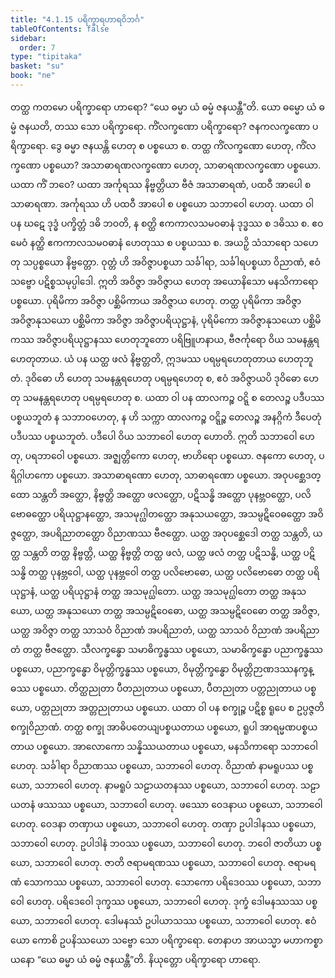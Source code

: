 ```yaml
---
title: "4.1.15 ပရိက္ခာရဟာရဝိဘင်္ဂ"
tableOfContents: false
sidebar:
  order: 7
type: "tipitaka"
basket: "su"
book: "ne"
---
```



<DynamicBreadcrumb />

<Division number="49" book="ne">

<Paragraph number="420" book="ne">
တတ္ထ ကတမော ပရိက္ခာရော ဟာရော? “ယေ ဓမ္မာ ယံ ဓမ္မံ ဇနယန္တီ”တိ.
</Paragraph>

<Paragraph number="421" book="ne">
ယော ဓမ္မော ယံ ဓမ္မံ ဇနယတိ, တဿ သော ပရိက္ခာရော. ကိံလက္ခဏော ပရိက္ခာရော? ဇနကလက္ခဏော ပရိက္ခာရော. ဒွေ ဓမ္မာ ဇနယန္တိ ဟေတု စ ပစ္စယော စ. တတ္ထ ကိံလက္ခဏော ဟေတု, ကိံလက္ခဏော ပစ္စယော? အသာဓာရဏလက္ခဏော ဟေတု, သာဓာရဏလက္ခဏော ပစ္စယော. ယထာ ကိံ ဘဝေ? ယထာ အင်္ကုရဿ နိဗ္ဗတ္တိယာ ဗီဇံ အသာဓာရဏံ, ပထဝီ အာပေါ စ သာဓာရဏာ. အင်္ကုရဿ ဟိ ပထဝီ အာပေါ စ ပစ္စယော သဘာဝေါ ဟေတု. ယထာ ဝါ ပန ဃဋေ ဒုဒ္ဓံ ပက္ခိတ္တံ ဒဓိ ဘဝတိ, န စတ္ထိ ဧကကာလသမဝဓာနံ ဒုဒ္ဓဿ စ ဒဓိဿ စ. ဧဝမေဝံ နတ္ထိ ဧကကာလသမဝဓာနံ ဟေတုဿ စ ပစ္စယဿ စ.
</Paragraph>

<Paragraph number="422" book="ne">
အယဉှိ သံသာရော သဟေတု သပ္ပစ္စယော နိဗ္ဗတ္တော. ဝုတ္တံ ဟိ အဝိဇ္ဇာပစ္စယာ သင်္ခါရာ, သင်္ခါရပစ္စယာ ဝိညာဏံ, ဧဝံ သဗ္ဗော ပဋိစ္စသမုပ္ပါဒေါ. ဣတိ အဝိဇ္ဇာ အဝိဇ္ဇာယ ဟေတု အယောနိသော မနသိကာရော ပစ္စယော. ပုရိမိကာ အဝိဇ္ဇာ ပစ္ဆိမိကာယ အဝိဇ္ဇာယ ဟေတု. တတ္ထ ပုရိမိကာ အဝိဇ္ဇာ အဝိဇ္ဇာနုသယော ပစ္ဆိမိကာ အဝိဇ္ဇာ အဝိဇ္ဇာပရိယုဋ္ဌာနံ, ပုရိမိကော အဝိဇ္ဇာနုသယော ပစ္ဆိမိကဿ အဝိဇ္ဇာပရိယုဋ္ဌာနဿ ဟေတုဘူတော ပရိဗြူဟနာယ, ဗီဇင်္ကုရော ဝိယ သမနန္တရဟေတုတာယ. ယံ ပန ယတ္ထ ဖလံ နိဗ္ဗတ္တတိ, ဣဒမဿ ပရမ္ပရဟေတုတာယ ဟေတုဘူတံ. ဒုဝိဓော ဟိ ဟေတု သမနန္တရဟေတု ပရမ္ပရဟေတု စ, ဧဝံ အဝိဇ္ဇာယပိ ဒုဝိဓော ဟေတု သမနန္တရဟေတု ပရမ္ပရဟေတု စ.
</Paragraph>

<Paragraph number="423" book="ne">
ယထာ ဝါ ပန ထာလကဉ္စ ဝဋ္ဋိ စ တေလဉ္စ ပဒီပဿ ပစ္စယဘူတံ န သဘာဝဟေတု, န ဟိ သက္ကာ ထာလကဉ္စ ဝဋ္ဋိဉ္စ တေလဉ္စ အနဂ္ဂိကံ ဒီပေတုံ ပဒီပဿ ပစ္စယဘူတံ. ပဒီပေါ ဝိယ သဘာဝေါ ဟေတု ဟောတိ. ဣတိ သဘာဝေါ ဟေတု, ပရဘာဝေါ ပစ္စယော. အဇ္ဈတ္တိကော ဟေတု, ဗာဟိရော ပစ္စယော. ဇနကော ဟေတု, ပရိဂ္ဂါဟကော ပစ္စယော. အသာဓာရဏော ဟေတု, သာဓာရဏော ပစ္စယော.
</Paragraph>

<Paragraph number="424" book="ne">
အဝုပစ္ဆေဒတ္ထော သန္တတိ အတ္ထော, နိဗ္ဗတ္တိ အတ္ထော ဖလတ္ထော, ပဋိသန္ဓိ အတ္ထော ပုနဗ္ဘဝတ္ထော, ပလိဗောဓတ္ထော ပရိယုဋ္ဌာနတ္ထော, အသမုဂ္ဃါတတ္ထော အနုသယတ္ထော, အသမ္ပဋိဝေဓတ္ထော အဝိဇ္ဇတ္ထော, အပရိညာတတ္ထော ဝိညာဏဿ ဗီဇတ္ထော. ယတ္ထ အဝုပစ္ဆေဒေါ တတ္ထ သန္တတိ, ယတ္ထ သန္တတိ တတ္ထ နိဗ္ဗတ္တိ, ယတ္ထ နိဗ္ဗတ္တိ တတ္ထ ဖလံ, ယတ္ထ ဖလံ တတ္ထ ပဋိသန္ဓိ, ယတ္ထ ပဋိသန္ဓိ တတ္ထ ပုနဗ္ဘဝေါ, ယတ္ထ ပုနဗ္ဘဝေါ တတ္ထ ပလိဗောဓော, ယတ္ထ ပလိဗောဓော တတ္ထ ပရိယုဋ္ဌာနံ, ယတ္ထ ပရိယုဋ္ဌာနံ တတ္ထ အသမုဂ္ဃါတော. ယတ္ထ အသမုဂ္ဃါတော တတ္ထ အနုသယော, ယတ္ထ အနုသယော တတ္ထ အသမ္ပဋိဝေဓော, ယတ္ထ အသမ္ပဋိဝေဓော တတ္ထ အဝိဇ္ဇာ, ယတ္ထ အဝိဇ္ဇာ တတ္ထ သာသဝံ ဝိညာဏံ အပရိညာတံ, ယတ္ထ သာသဝံ ဝိညာဏံ အပရိညာတံ တတ္ထ ဗီဇတ္ထော.
</Paragraph>

<Paragraph number="425" book="ne">
သီလက္ခန္ဓော သမာဓိက္ခန္ဓဿ ပစ္စယော, သမာဓိက္ခန္ဓော ပညာက္ခန္ဓဿ ပစ္စယော, ပညာက္ခန္ဓော ဝိမုတ္တိက္ခန္ဓဿ ပစ္စယော, ဝိမုတ္တိက္ခန္ဓော ဝိမုတ္တိဉာဏဒဿနက္ခန္ဓဿ ပစ္စယော. တိတ္ထညုတာ ပီတညုတာယ ပစ္စယော, ပီတညုတာ ပတ္တညုတာယ ပစ္စယော, ပတ္တညုတာ အတ္တညုတာယ ပစ္စယော.
</Paragraph>

<Paragraph number="426" book="ne">
ယထာ ဝါ ပန စက္ခုဉ္စ ပဋိစ္စ ရူပေ စ ဥပ္ပဇ္ဇတိ စက္ခုဝိညာဏံ. တတ္ထ စက္ခု အာဓိပတေယျပစ္စယတာယ ပစ္စယော, ရူပါ အာရမ္မဏပစ္စယတာယ ပစ္စယော. အာလောကော သန္နိဿယတာယ ပစ္စယော, မနသိကာရော သဘာဝေါ ဟေတု. သင်္ခါရာ ဝိညာဏဿ ပစ္စယော, သဘာဝေါ ဟေတု. ဝိညာဏံ နာမရူပဿ ပစ္စယော, သဘာဝေါ ဟေတု. နာမရူပံ သဠာယတနဿ ပစ္စယော, သဘာဝေါ ဟေတု. သဠာယတနံ ဖဿဿ ပစ္စယော, သဘာဝေါ ဟေတု. ဖဿော ဝေဒနာယ ပစ္စယော, သဘာဝေါ ဟေတု. ဝေဒနာ တဏှာယ ပစ္စယော, သဘာဝေါ ဟေတု. တဏှာ ဥပါဒါနဿ ပစ္စယော, သဘာဝေါ ဟေတု. ဥပါဒါနံ ဘဝဿ ပစ္စယော, သဘာဝေါ ဟေတု. ဘဝေါ ဇာတိယာ ပစ္စယော, သဘာဝေါ ဟေတု. ဇာတိ ဇရာမရဏဿ ပစ္စယော, သဘာဝေါ ဟေတု. ဇရာမရဏံ သောကဿ ပစ္စယော, သဘာဝေါ ဟေတု. သောကော ပရိဒေဝဿ ပစ္စယော, သဘာဝေါ ဟေတု. ပရိဒေဝေါ ဒုက္ခဿ ပစ္စယော, သဘာဝေါ ဟေတု. ဒုက္ခံ ဒေါမနဿဿ ပစ္စယော, သဘာဝေါ ဟေတု. ဒေါမနဿံ ဥပါယာသဿ ပစ္စယော, သဘာဝေါ ဟေတု. ဧဝံ ယော ကောစိ ဥပနိဿယော သဗ္ဗော သော ပရိက္ခာရော. တေနာဟ အာယသ္မာ မဟာကစ္စာယနော “ယေ ဓမ္မာ ယံ ဓမ္မံ ဇနယန္တီ”တိ.

</Paragraph>
</Division>

<Paragraph number="427" type="center" book="ne">
နိယုတ္တော ပရိက္ခာရော ဟာရော.
</Paragraph>